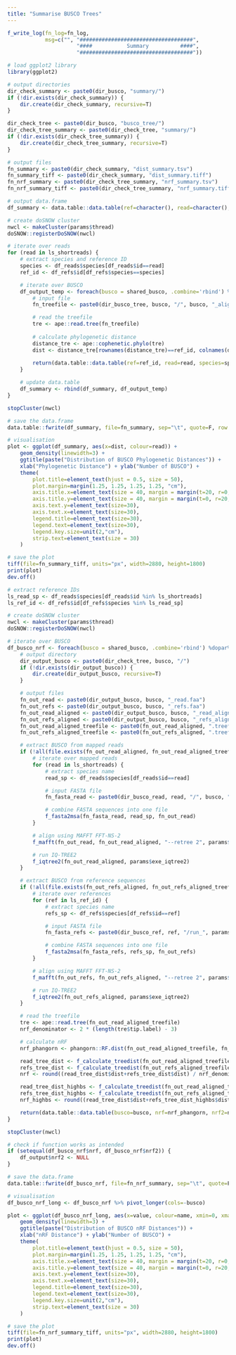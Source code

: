 ```yaml
---
title: "Summarise BUSCO Trees"
---
```


```r
f_write_log(fn_log=fn_log,
            msg=c("", "####################################",
                      "####           Summary          ####",
                      "####################################"))

# load ggplot2 library
library(ggplot2)

# output directories
dir_check_summary <- paste0(dir_busco, "summary/")
if (!dir.exists(dir_check_summary)) {
    dir.create(dir_check_summary, recursive=T)
}

dir_check_tree <- paste0(dir_busco, "busco_tree/")
dir_check_tree_summary <- paste0(dir_check_tree, "summary/")
if (!dir.exists(dir_check_tree_summary)) {
    dir.create(dir_check_tree_summary, recursive=T)
}

# output files
fn_summary <- paste0(dir_check_summary, "dist_summary.tsv")
fn_summary_tiff <- paste0(dir_check_summary, "dist_summary.tiff")
fn_nrf_summary <- paste0(dir_check_tree_summary, "nrf_summary.tsv")
fn_nrf_summary_tiff <- paste0(dir_check_tree_summary, "nrf_summary.tiff")
```

```r
# output data.frame
df_summary <- data.table::data.table(ref=character(), read=character(), species=character(), busco=character(), dist=numeric())

# create doSNOW cluster
nwcl <- makeCluster(params$thread)
doSNOW::registerDoSNOW(nwcl)

# iterate over reads
for (read in ls_shortreads) {
    # extract species and reference ID
    species <- df_reads$species[df_reads$id==read]
    ref_id <- df_refs$id[df_refs$species==species]

    # iterate over BUSCO
    df_output_temp <- foreach(busco = shared_busco, .combine='rbind') %dopar% {
        # input file
        fn_treefile <- paste0(dir_busco_tree, busco, "/", busco, "_aligned.fa.treefile")

        # read the treefile
        tre <- ape::read.tree(fn_treefile)
        
        # calculate phylogenetic distance
        distance_tre <- ape::cophenetic.phylo(tre)
        dist <- distance_tre[rownames(distance_tre)==ref_id, colnames(distance_tre)==read]
        
        return(data.table::data.table(ref=ref_id, read=read, species=species, busco=busco, dist=dist))
    }

    # update data.table
    df_summary <- rbind(df_summary, df_output_temp)
}

stopCluster(nwcl)

# save the data.frame
data.table::fwrite(df_summary, file=fn_summary, sep="\t", quote=F, row.names=F)

# visualisation
plot <- ggplot(df_summary, aes(x=dist, colour=read)) +
    geom_density(linewidth=3) +
    ggtitle(paste("Distribution of BUSCO Phylogenetic Distances")) +
    xlab("Phylogenetic Distance") + ylab("Number of BUSCO") +
    theme(
        plot.title=element_text(hjust = 0.5, size = 50),
        plot.margin=margin(1.25, 1.25, 1.25, 1.25, "cm"),
        axis.title.x=element_text(size = 40, margin = margin(t=20, r=0, b=0, l=0)),
        axis.title.y=element_text(size = 40, margin = margin(t=0, r=20, b=0, l=0)),
        axis.text.y=element_text(size=30),
        axis.text.x=element_text(size=30),
        legend.title=element_text(size=30),
        legend.text=element_text(size=30),
        legend.key.size=unit(2,"cm"),
        strip.text=element_text(size = 30)
    )

# save the plot
tiff(file=fn_summary_tiff, units="px", width=2880, height=1800)
print(plot)
dev.off()
```

```r
# extract reference IDs
ls_read_sp <- df_reads$species[df_reads$id %in% ls_shortreads]
ls_ref_id <- df_refs$id[df_refs$species %in% ls_read_sp]

# create doSNOW cluster
nwcl <- makeCluster(params$thread)
doSNOW::registerDoSNOW(nwcl)

# iterate over BUSCO
df_busco_nrf <- foreach(busco = shared_busco, .combine='rbind') %dopar% {
    # output directory
    dir_output_busco <- paste0(dir_check_tree, busco, "/")
    if (!dir.exists(dir_output_busco)) {
        dir.create(dir_output_busco, recursive=T)
    }

    # output files
    fn_out_read <- paste0(dir_output_busco, busco, "_read.faa")
    fn_out_refs <- paste0(dir_output_busco, busco, "_refs.faa")
    fn_out_read_aligned <- paste0(dir_output_busco, busco, "_read_aligned.faa")
    fn_out_refs_aligned <- paste0(dir_output_busco, busco, "_refs_aligned.faa")
    fn_out_read_aligned_treefile <- paste0(fn_out_read_aligned, ".treefile")
    fn_out_refs_aligned_treefile <- paste0(fn_out_refs_aligned, ".treefile")

    # extract BUSCO from mapped reads
    if (!all(file.exists(fn_out_read_aligned, fn_out_read_aligned_treefile)) || params$redo) {
        # iterate over mapped reads
        for (read in ls_shortreads) {
            # extract species name
            read_sp <- df_reads$species[df_reads$id==read]

            # input FASTA file
            fn_fasta_read <- paste0(dir_busco_read, read, "/", busco, "/", read, "/sequences/FAA/", busco, ".FAA")

            # combine FASTA sequences into one file
            f_fasta2msa(fn_fasta_read, read_sp, fn_out_read)
        }

        # align using MAFFT FFT-NS-2
        f_mafft(fn_out_read, fn_out_read_aligned, "--retree 2", params$exe_mafft)

        # run IQ-TREE2
        f_iqtree2(fn_out_read_aligned, params$exe_iqtree2)
    }

    # extract BUSCO from reference sequences
    if (!all(file.exists(fn_out_refs_aligned, fn_out_refs_aligned_treefile)) || params$redo) {
        # iterate over references
        for (ref in ls_ref_id) {
            # extract species name
            refs_sp <- df_refs$species[df_refs$id==ref]

            # input FASTA file
            fn_fasta_refs <- paste0(dir_busco_ref, ref, "/run_", params$busco_lineage, "/busco_sequences/single_copy_busco_sequences/", busco, ".faa")

            # combine FASTA sequences into one file
            f_fasta2msa(fn_fasta_refs, refs_sp, fn_out_refs)
        }

        # align using MAFFT FFT-NS-2
        f_mafft(fn_out_refs, fn_out_refs_aligned, "--retree 2", params$exe_mafft)

        # run IQ-TREE2
        f_iqtree2(fn_out_refs_aligned, params$exe_iqtree2)
    }

    # read the treefile
    tre <- ape::read.tree(fn_out_read_aligned_treefile)
    nrf_denominator <- 2 * (length(tre$tip.label) - 3)

    # calculate nRF
    nrf_phangorn <- phangorn::RF.dist(fn_out_read_aligned_treefile, fn_out_refs_aligned_treefile, normalize=T)

    read_tree_dist <- f_calculate_treedist(fn_out_read_aligned_treefile, fn_out_refs_aligned_treefile, 0)
    refs_tree_dist <- f_calculate_treedist(fn_out_refs_aligned_treefile, fn_out_read_aligned_treefile, 0)
    nrf <- round((read_tree_dist$dist+refs_tree_dist$dist) / nrf_denominator, 3)

    read_tree_dist_highbs <- f_calculate_treedist(fn_out_read_aligned_treefile, fn_out_refs_aligned_treefile, 95)
    refs_tree_dist_highbs <- f_calculate_treedist(fn_out_refs_aligned_treefile, fn_out_read_aligned_treefile, 95)
    nrf_highbs <- round((read_tree_dist$dist+refs_tree_dist_highbs$dist) / nrf_denominator, 3)

    return(data.table::data.table(busco=busco, nrf=nrf_phangorn, nrf2=nrf, nrf_highbs=nrf_highbs))
}

stopCluster(nwcl)

# check if function works as intended
if (setequal(df_busco_nrf$nrf, df_busco_nrf$nrf2)) {
    df_output$nrf2 <- NULL
}

# save the data.frame
data.table::fwrite(df_busco_nrf, file=fn_nrf_summary, sep="\t", quote=F, row.names=F)

# visualisation
df_busco_nrf_long <- df_busco_nrf %>% pivot_longer(cols=-busco)

plot <- ggplot(df_busco_nrf_long, aes(x=value, colour=name, xmin=0, xmax=1)) +
    geom_density(linewidth=3) +
    ggtitle(paste("Distribution of BUSCO nRF Distances")) +
    xlab("nRF Distance") + ylab("Number of BUSCO") +
    theme(
        plot.title=element_text(hjust = 0.5, size = 50),
        plot.margin=margin(1.25, 1.25, 1.25, 1.25, "cm"),
        axis.title.x=element_text(size = 40, margin = margin(t=20, r=0, b=0, l=0)),
        axis.title.y=element_text(size = 40, margin = margin(t=0, r=20, b=0, l=0)),
        axis.text.y=element_text(size=30),
        axis.text.x=element_text(size=30),
        legend.title=element_text(size=30),
        legend.text=element_text(size=30),
        legend.key.size=unit(2,"cm"),
        strip.text=element_text(size = 30)
    )

# save the plot
tiff(file=fn_nrf_summary_tiff, units="px", width=2880, height=1800)
print(plot)
dev.off()
```